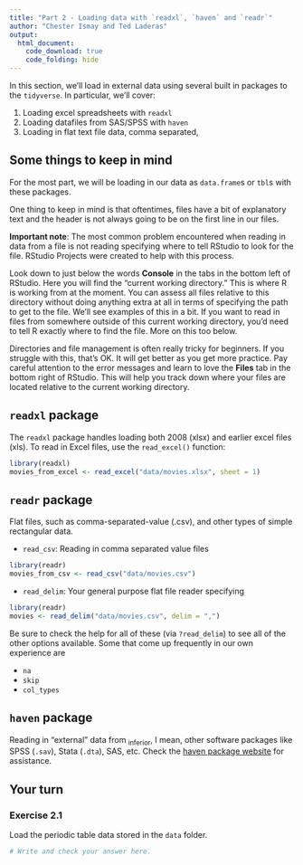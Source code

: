 ```yaml
---
title: "Part 2 - Loading data with `readxl`, `haven` and `readr`"
author: "Chester Ismay and Ted Laderas"
output: 
  html_document:
    code_download: true
    code_folding: hide
---
```


In this section, we'll load in external data using several built in packages to the `tidyverse`. In particular, we'll cover:

1. Loading excel spreadsheets with `readxl`
2. Loading datafiles from SAS/SPSS with `haven`
3. Loading in flat text file data, comma separated, 

## Some things to keep in mind

For the most part, we will be loading in our data as `data.frame`s or `tbl`s with these packages. 

One thing to keep in mind is that oftentimes, files have a bit of explanatory text and the header is not always going to be on the first line in our files.

**Important note**: The most common problem encountered when reading in data from a file is not reading specifying where to tell RStudio to look for the file. RStudio Projects were created to help with this process.

Look down to just below the words **Console** in the tabs in the bottom left of RStudio. Here you will find the "current working directory." This is where R is working from at the moment. You can assess all files relative to this directory without doing anything extra at all in terms of specifying the path to get to the file. We'll see examples of this in a bit. If you want to read in files from somewhere outside of this current working directory, you'd need to tell R exactly where to find the file. More on this too below.

Directories and file management is often really tricky for beginners. If you struggle with this, that's OK. It will get better as you get more practice. Pay careful attention to the error messages and learn to love the **Files** tab in the bottom right of RStudio. This will help you track down where your files are located relative to the current working directory.

## `readxl` package

The `readxl` package handles loading both 2008 (xlsx) and earlier excel files (xls). To read in Excel files, use the `read_excel()` function:

```r
library(readxl)
movies_from_excel <- read_excel("data/movies.xlsx", sheet = 1)
```


## `readr` package

Flat files, such as comma-separated-value (.csv), and other types of simple rectangular data.

- `read_csv`: Reading in comma separated value files

```r
library(readr)
movies_from_csv <- read_csv("data/movies.csv")
```

- `read_delim`: Your general purpose flat file reader specifying 

```r
library(readr)
movies <- read_delim("data/movies.csv", delim = ",")
```

Be sure to check the help for all of these (via `?read_delim`) to see all of the other options available. Some that come up frequently in our own experience are 

- `na`
- `skip`
- `col_types`

## `haven` package

Reading in "external" data from ~inferior~, I mean, other software packages like SPSS (`.sav`), Stata (`.dta`), SAS, etc. Check the [haven package website](http://haven.tidyverse.org/) for assistance.



## Your turn

### Exercise 2.1

Load the periodic table data stored in the `data` folder.

```r
# Write and check your answer here.
```




